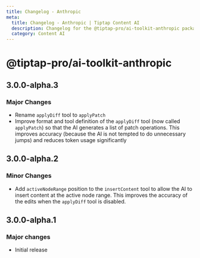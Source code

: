 ```yaml
---
title: Changelog - Anthropic
meta:
  title: Changelog - Anthropic | Tiptap Content AI
  description: Changelog for the @tiptap-pro/ai-toolkit-anthropic package
  category: Content AI
---
```


# @tiptap-pro/ai-toolkit-anthropic

## 3.0.0-alpha.3

### Major Changes

- Rename `applyDiff` tool to `applyPatch`
- Improve format and tool definition of the `applyDiff` tool (now called `applyPatch`) so that the AI generates a list of patch operations. This improves accuracy (because the AI is not tempted to do unnecessary jumps) and reduces token usage significantly

## 3.0.0-alpha.2

### Minor Changes

- Add `activeNodeRange` position to the `insertContent` tool to allow the AI to insert content at the active node range. This improves the accuracy of the edits when the `applyDiff` tool is disabled.

## 3.0.0-alpha.1

### Major changes

- Initial release
